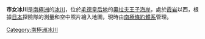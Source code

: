 {{coord|68|23|S|42|8|E|type:glacier_region:AQ_source:GNIS|display=title}}

'''市女冰川'''是[[南極洲|南極洲]]的[[冰川|冰川]]，位於[[毛德皇后地|毛德皇后地]]的[[奧拉夫王子海岸|奧拉夫王子海岸]]，處於[[霞岩|霞岩]]以西，根據[[日本|日本]]探險隊的測量和空中照片繪入地圖，現時由[[南極條約體系|南極條約體系]]管理。

{{Antarctica-geo-stub}}
[[Category:南極洲冰川|Category:南極洲冰川]]